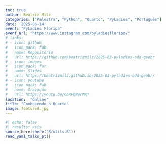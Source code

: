 ```yaml
---
toc: true
author: Beatriz Milz
categories: ["Palestra", "Python", "Quarto", "PyLadies", "Português"]
date: '2025-06-14'
event: "PyLadies Floripa"
event_url: "https://www.instagram.com/pyladiesfloripa/"
# links:
# - icon: github
#   icon_pack: fab
#   name: Repositório
#   url: https://github.com/beatrizmilz/2025-03-pyladies-odd-geobr
# - icon: images
#   icon_pack: far
#   name: Slides
#   url: https://beatrizmilz.github.io/2025-03-pyladies-odd-geobr/
# - icon: youtube
#   icon_pack: fab
#   name: Gravação
#   url: https://youtu.be/CaRFhW9rNXY 
location:  "Online"
title: "Conhecendo o Quarto"
image: featured.jpg
---
```


```r
#| echo: false
#| results: asis
source(here::here("R/utils.R"))
read_yaml_talks_pt()
```
